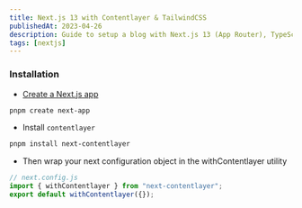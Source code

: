 ```yaml
---
title: Next.js 13 with Contentlayer & TailwindCSS
publishedAt: 2023-04-26
description: Guide to setup a blog with Next.js 13 (App Router), TypeScript, Contentlayer & TailwindCSS
tags: [nextjs]
---
```


### Installation

- [Create a Next.js app](https://nextjs.org/docs/pages/api-reference/create-next-app)

```bash
pnpm create next-app
```

- Install `contentlayer`

```bash
pnpm install next-contentlayer
```

- Then wrap your next configuration object in the withContentlayer utility

```jsx
// next.config.js
import { withContentlayer } from "next-contentlayer";
export default withContentlayer({});
```
